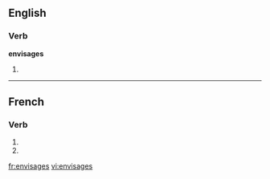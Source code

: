 {{also|envisagés}}
==English==

===Verb===
'''envisages'''

# {{third person singular of|[[envisage]]}}

----

==French==

===Verb===
{{fr-verb-form}}

# {{form of|[[second-person|Second-person]] [[singular]] [[present indicative]]|envisager|lang=fr}}
# {{form of|Second-person singular [[present subjunctive]]|envisager|lang=fr}}

[[fr:envisages]]
[[vi:envisages]]